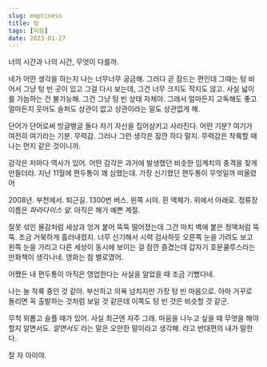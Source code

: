 ```yaml
---
slug: emptiness
title: 텅
tags: [마음]
date: 2023-01-27
---
```


너의 시간과 나의 시간, 무엇이 다를까.

네가 어떤 생각을 하는지 나는 너무너무 궁금해. 그러다 곧 잠드는 편인데 그때는 텅 비어서 그냥 텅 빈 곳이 있고 그걸 다시 보는데, 그건 너무 크지도 작지도 않고. 사실 넓이를 가늠하는 건 불가능해. 그건 그냥 텅 빈 상태 자체야. 
그래서 얼마든지 고독해도 좋고 얼마든지 웃어도 슬퍼도 상관이 없고 상관이라는 말도 상관없게 해. 

단어가 단어로써 빙글뱅글 돌다 자기 자신을 집어삼키고 사라진다. 어떤 기분? 
여기가 여전히 여기라는 기분. 무력감. 그러나 그런 생각은 잠깐 하다 말지. 무력감은 착륙할 때 나는 먼지 같은 것이니까. 

감각은 저마다 역사가 있어. 어떤 감각은 과거에 발생했던 비슷한 임계치의 충격을 찾게 만들더라. 
지난 11월에 편두통이 꽤 심했는데. 가장 신기했던 편두통이 무엇일까 떠올렸어 

2008년. 부천에서. 퇴근길. 1300번 버스. 왼쪽 시야. 흰 액체가. 위에서 아래로. 
정류장 이름은 _파라다이스 앞_. 아직은 해가 예쁜 계절.  

잘못 섞인 물감처럼 세상과 엉겨 붙어 뚝뚝 떨어졌는데 그건 마치 벽에 붙은 정액처럼 뚝 뚝. 조금 거북하게 흘러내렸지. 
너무 신기해서 시력 검사하듯 오른쪽 눈을 가려도 보고 왼쪽 눈을 가리고 다른 세상이 동시에 보이는 걸 잠깐 즐겼는데 갑자기 호문쿨루스라는 만화책이 생각나네. 영화는 참 별로였어.

어쨌든 내 편두통이 아직은 영업한다는 사실을 알았을 때 조금 기뻤다네. 

나는 늘 착륙 중인 것 같아. 부산하고 의욕 넘치지만 가장 텅 빈 마음으로. 
아마 거꾸로 돌리면 꼭 출발하는 것처럼 보일 것 같은데 이쪽도 텅 빈 것은 비슷할 것 같군.

무척 외롭고 슬플 때가 있어. 사실 최근엔 자주 그래. 마음을 나누고 싶을 때 무엇을 해야 할지 알면서도. _알면서도_ 라는 말은 오만한 말이라고 생각해. 라고 반대편의 내가 말한다.

잘 자 아이야.